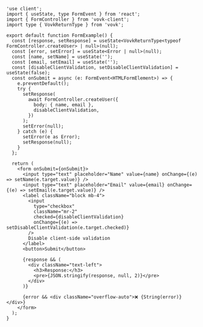 ```tsx filename="src/app/form/FormExample.tsx"
'use client';
import { useState, type FormEvent } from 'react';
import { FormController } from 'vovk-client';
import type { VovkReturnType } from 'vovk';

export default function FormExample() {
  const [response, setResponse] = useState<VovkReturnType<typeof FormController.createUser> | null>(null);
  const [error, setError] = useState<Error | null>(null);
  const [name, setName] = useState('');
  const [email, setEmail] = useState('');
  const [disableClientValidation, setDisableClientValidation] = useState(false);
  const onSubmit = async (e: FormEvent<HTMLFormElement>) => {
    e.preventDefault();
    try {
      setResponse(
        await FormController.createUser({
          body: { name, email },
          disableClientValidation,
        })
      );
      setError(null);
    } catch (e) {
      setError(e as Error);
      setResponse(null);
    }
  };

  return (
    <form onSubmit={onSubmit}>
      <input type="text" placeholder="Name" value={name} onChange={(e) => setName(e.target.value)} />
      <input type="text" placeholder="Email" value={email} onChange={(e) => setEmail(e.target.value)} />
      <label className="block mb-4">
        <input
          type="checkbox"
          className="mr-2"
          checked={disableClientValidation}
          onChange={(e) => setDisableClientValidation(e.target.checked)}
        />
        Disable client-side validation
      </label>
      <button>Submit</button>

      {response && (
        <div className="text-left">
          <h3>Response:</h3>
          <pre>{JSON.stringify(response, null, 2)}</pre>
        </div>
      )}

      {error && <div className="overflow-auto">❌ {String(error)}</div>}
    </form>
  );
}
```
